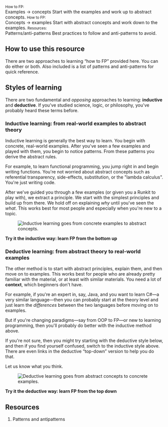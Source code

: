 
<Cards>
  <Card>
    <CardImage name='inductive-simplified.png' to='/inductive/' />
    <CardTitle>
      <small>How to FP:</small><br/>
      <Link to='/inductive/' aria-label='Bottom-up FP'>Examples &rarr; concepts</Link> 
    </CardTitle>
    <CardDescription>
      Start with the examples and work up to abstract concepts.
    </CardDescription>
  </Card>
  <Card>
    <CardImage name='deductive-simplified.png' to='/deductive/' />
    <CardTitle>
      <small>How to FP:</small><br/>
      <Link to='/deductive/' aria-label='Top-down FP'>Concepts &rarr; examples</Link>
    </CardTitle>
    <CardDescription>
      Start with abstract concepts and work down to the examples.
    </CardDescription>
  </Card>
  <Card>
    <CardImage name='pattern.jpg' to='/patterns-antipatterns/' />
    <CardTitle>
      <small>Resources:</small><br/>
      <Link to='/patterns-antipatterns/' aria-label='Patterns and antipatterns'>Patterns/anti-patterns</Link>
    </CardTitle>
    <CardDescription>
      Best practices to follow and anti-patterns to avoid.
    </CardDescription>
  </Card>
</Cards>

## How to use this resource

There are two approaches to learning &ldquo;how to FP&rdquo; provided here. You can do either or both. Also included is a list of patterns and anti-patterns for quick reference.

## Styles of learning

There are two fundamental and _opposing_ approaches to learning: **inductive** and **deductive**. If you've studied science, logic, or philosophy, you've probably heard these terms before.

### Inductive learning: from real-world examples to abstract theory

Inductive learning is generally the best way to learn. You begin with concrete, real-world examples. After you've seen a few examples and played with them, you begin to notice patterns. From these patterns you derive the abstract rules.

For example, to learn functional programming, you jump right in and begin writing functions. You're not worried about abstract concepts such as referential transparency, side-effects, substitution, or the "lambda calculus". You're just writing code.

After we've guided you through a few examples (or given you a Runkit to play with), we extract a principle. We start with the simplest principles and build up from there. We hold off on explaining _why_ until you've seen the _what_. This works best for most people and especially when you're new to a topic.

<figure>
  <img
    src='/images/inductive.png'
    alt='Inductive learning goes from concrete examples to abstract concepts.'
    style={{ border: '1px solid lightgray' }}
  />
</figure>

<Link to='/inductive/' aria-label='bottom-up fp'><strong>Try it the inductive way: learn FP from the bottom up</strong></Link>

### Deductive learning: from abstract theory to real-world examples

The other method is to start with abstract principles, explain them, and then move on to examples. This works best for people who are already pretty familiar with the material, or at least with similar materials. You need a lot of **context**, which beginners don't have.

For example, if you're an expert in, say, Java, and you want to learn C#&mdash;a very similar language&mdash;then you can probably start at the theory level and just learn the _differences_ between the two languages before moving on to examples.

But if you're changing paradigms&mdash;say from OOP to FP&mdash;or new to learning programming, then you'll probably do better with the inductive method above.

If you're not sure, then you might try starting with the deductive style below, and then if you find yourself confused, switch to the inductive style above. There are even links in the deductive &ldquo;top-down&rdquo; version to help you do that.

Let us know what you think.

<figure>
  <img
    src='/images/deductive.png'
    alt='Deductive learning goes from abstract concepts to concrete examples.'
    style={{ border: '1px solid lightgray' }}
  />
</figure>

<Link to='/deductive/' aria-label='top-down fp'><strong>Try it the deductive way: learn FP from the top down</strong></Link>

## Resources

1. <Link to='/patterns-antipatterns/' aria-label='Patterns and antipatterns'>Patterns and antipatterns</Link>

